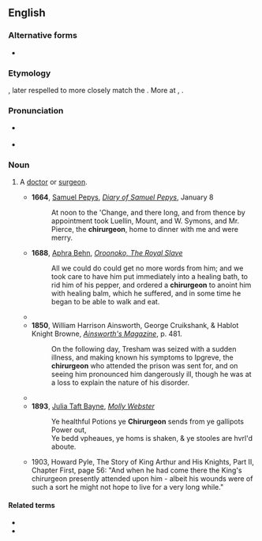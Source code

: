 ==English==

===Alternative forms===
* {{l|en|chirurgion}}

===Etymology===
{{etyl|fro|en}} {{m|fro|surgien}}, later respelled to more closely match the {{etyl|la|en}} {{m|la|chīrurgia}}. More at {{l|en|surgeon}}, {{l|en|surgery}}.

===Pronunciation===
* {{a|UK}} {{IPA|/kaɪ.ˈɹɜːdʒən/|lang=en}}
* {{rhymes|ɜː(ɹ)dʒən|lang=en}}

===Noun===
{{en-noun}}

# {{lb|en|archaic}} A [[doctor]] or [[surgeon]].
#* '''1664''', [[w:Samuel Pepys|Samuel Pepys]], ''[[s:Diary of Samuel Pepys|Diary of Samuel Pepys]]'', January 8
#*: At noon to the 'Change, and there long, and from thence by appointment took Luellin, Mount, and W. Symons, and Mr. Pierce, the '''chirurgeon''', home to dinner with me and were merry.
#* '''1688''', [[w:Aphra Behn|Aphra Behn]], ''[[s:Oroonoko|Oroonoko, The Royal Slave]]''
#*: All we could do could get no more words from him; and we took care to have him put immediately into a healing bath, to rid him of his pepper, and ordered a '''chirurgeon''' to anoint him with healing balm, which he suffered, and in some time he began to be able to walk and eat.
#* {{quote-book
|year=1728
|chapter=The Atheist, or, the Second Part of the Solider's Fortune
|title=The Works of Mr. Thomas Otway
|volume=2
|first=Thomas
|last=Otway
|authorlink=Thomas Otway
|location=London
|page=44
|url=http://books.google.com/books?id=yF1AAAAAYAAJ&pg=PA44
|passage=If I chance to be hang'd, being a luſty Sinewy Fellow, the Corporation of Barber-'''Chirurgeons''', may be, beg me for an Anatomy, to ſet up in their Hall.
}}
#* '''1850''', William Harrison Ainsworth, George Cruikshank, & Hablot Knight Browne, ''[http://books.google.com/books?id=hDoFAAAAQAAJ&pg=PA481&dq=chirurgeon Ainsworth's Magazine]'', p. 481.
#*: On the following day, Tresham was seized with a sudden illness, and making known his symptoms to Ipgreve, the '''chirurgeon''' who attended the prison was sent for, and on seeing him pronounced him dangerously ill, though he was at a loss to explain the nature of his disorder.
#* {{quote-text|year=1889|author={{w|Arthur Conan Doyle}}|title=[[s:Micah Clarke|Micah Clarke]]|chapter=XXXI|passage=Noting that there was something amiss, he had hurried down for a skilled '''chirurgeon''', whom he brought out to us under an escort of scythesmen.}}
#* '''1893''', [[w:Julia Taft Bayne|Julia Taft Bayne]], ''[[s:Molly Webster|Molly Webster]]''
#*: Ye healthful Potions ye '''Chirurgeon''' sends from ye gallipots Power out,<br/>Ye bedd vpheaues, ye homs is shaken, & ye stooles are hvrl'd aboute.
#*1903, Howard Pyle, The Story of King Arthur and His Knights, Part II, Chapter First, page 56:  "And when he had come there the King's chirurgeon presently attended upon him - albeit his wounds were of such a sort he might not hope to live for a very long while."

====Related terms====
* {{l|en|chirurgical}}
* {{l|en|chirurgie}}